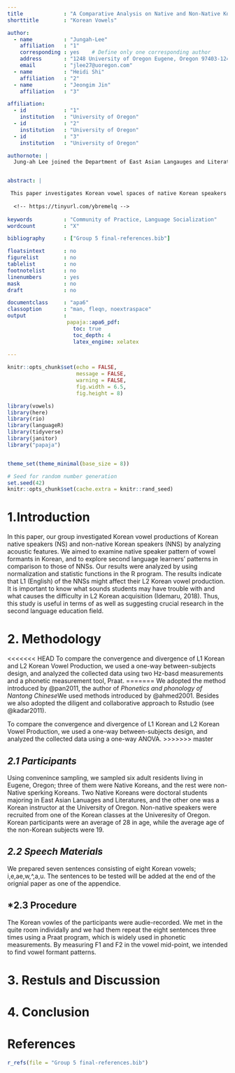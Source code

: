 ```yaml
---
title             : "A Comparative Analysis on Native and Non-Native Korean Speakers' Vowel Productions"
shorttitle        : "Korean Vowels"

author: 
  - name          : "Jungah-Lee"
    affiliation   : "1"
    corresponding : yes    # Define only one corresponding author
    address       : "1248 University of Oregon Eugene, Oregon 97403-1248"
    email         : "jlee27@uoregon.com"
  - name          : "Heidi Shi"
    affiliation   : "2"
  - name          : "Jeongim Jin"
    affiliation   : "3"

affiliation:
  - id            : "1"
    institution   : "University of Oregon"
  - id            : "2"
    institution   : "University of Oregon"
  - id            : "3"
    institution   : "University of Oregon"

authornote: |
  Jung-ah Lee joined the Department of East Asian Langauges and Literatures at the Unviersity of Oregon at 2017.


abstract: |

 This paper investigates Korean vowel spaces of native Korean speakers (NS) and non-native Korean speakers (NNS, L1: English). The vowel production of NS and NNS were compared. All the speakers recorded eight Korean cardinal vowels, which are [i], [e], [ae], [W], [A], [o], [u], and [a] three times. A preceding consonant was lenis fricative [s] sound of Korean. The participants’ production was normalized by using Lobanov normalization function in the R program. Results show that NNS cannot differentiate the Korean mid-vowels and back vowels such as [A], [o], and [u]. This research can be helpful to investigate that L1 English can affect the L2 Korean learners’ vowel pronunciation.   
 
  <!-- https://tinyurl.com/ybremelq -->
  
keywords          : "Community of Practice, Language Socialization"
wordcount         : "X"

bibliography      : ["Group 5 final-references.bib"]

floatsintext      : no
figurelist        : no
tablelist         : no
footnotelist      : no
linenumbers       : yes
mask              : no
draft             : no

documentclass     : "apa6"
classoption       : "man, fleqn, noextraspace"
output            : 
                   papaja::apa6_pdf:
                     toc: true
                     toc_depth: 4
                     latex_engine: xelatex
                    
---
```


```r
knitr::opts_chunk$set(echo = FALSE, 
                      message = FALSE,
                      warning = FALSE,
                      fig.width = 6.5,
                      fig.height = 8)

library(vowels)
library(here)
library(rio)
library(languageR)
library(tidyverse)
library(janitor)
library("papaja")


theme_set(theme_minimal(base_size = 8))

```

```r
# Seed for random number generation
set.seed(42)
knitr::opts_chunk$set(cache.extra = knitr::rand_seed)
```


\newpage

# **1.Introduction**
In this paper, our group investigated Korean vowel productions of Korean native speakers (NS) and non-native Korean speakers (NNS) by analyzing acoustic features. We aimed to examine native speaker pattern of vowel formants in Korean, and to explore second language learners’ patterns in comparison to those of NNSs. Our results were analyzed by using normalization and statistic functions in the R program. The results indicate that L1 (English) of the NNSs might affect their L2 Korean vowel production. It is important to know what sounds students may have trouble with and what causes the difficulty in L2 Korean acquisition (Idemaru, 2018). Thus, this study is useful in terms of as well as suggesting crucial research in the second language education field. 

# **2. Methodology**
<<<<<<< HEAD
To compare the convergence and divergence of L1 Korean and L2 Korean Vowel Production, we used a one-way between-subjects design, and analyzed the collected data using two Hz-basd measurements and a phonetic measurement tool, Praat. 
=======
We adopted the method introduced by @pan2011, the author of *Phonetics and phonology of Nantong Chinese*We used methods introduced by @ahmed2001. Besides we also adopted the diligent and collaborative approach to Rstudio (see @kadar2011).

To compare the convergence and divergence of L1 Korean and L2 Korean Vowel Production, we used a one-way between-subjects design, and analyzed the collected data using a one-way ANOVA.
>>>>>>> master

## *2.1 Participants*
Using convenince sampling, we sampled six adult residents living in Eugene, Oregon; three of them were Native Koreans, and the rest were non-Native sperking Koreans. Two Native Koreans were doctoral students majoring in East Asian Lanuages and Literatures, and the other one was a Korean instructor at the University of Oregon. Non-native speakers were recruited from one of the Korean classes at the Univeresity of Oregon. Korean participants were an average of 28 in age, while the average age of the non-Korean subjects were 19. 

## *2.2 Speech Materials*
We prepared seven sentences consisting of eight Korean vowels; i,e,ae,w,^,a,u. The sentences to be tested will be added at the end of the orignial paper as one of the appendice. 

## *2.3 Procedure
The Korean vowles of the participants were audie-recorded. We met in the quite room individally and we had them repeat the eight sentences three times using a Praat program, which is widely used in phonetic measurements. By measuring F1 and F2 in the vowel mid-point, we intended to find vowel formant patterns. 

# **3. Restuls and Discussion**

# **4. Conclusion**

\newpage

# **References**
```r
r_refs(file = "Group 5 final-references.bib")
```

\begingroup
\setlength{\parindent}{-0.5in}
\setlength{\leftskip}{0.5in}

<div id = "refs"></div>
\endgroup
